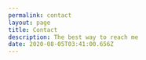 ```yaml
---
permalink: contact
layout: page
title: Contact
description: The best way to reach me
date: 2020-08-05T03:41:00.656Z
---
```


<SectionHeader
  title="Contact"
  subtitle="Interested in working together or just want to chat about cool tech? Feel free to reach out to me :)"
/>
<Contact />